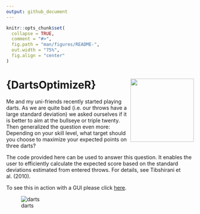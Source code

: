 ```yaml
---
output: github_document
---
```


```r
knitr::opts_chunk$set(
  collapse = TRUE,
  comment = "#>",
  fig.path = "man/figures/README-",
  out.width = "75%",
  fig.align = "center"
)
```

# {DartsOptimizeR} <img src="Darts_logo.png" align="right" height=170>

Me and my uni-friends recently started playing darts. As we are quite bad (i.e. our throws have a large standard deviation) we asked ourselves if it is better to aim at the bullseye or triple twenty. Then generalized the question even more: Depending on your skill level, what target should you choose to maximize your expected points on three darts?

The code provided here can be used to answer this question. It enables the user to efficiently calculate the expected score based on the standard deviations estimated from entered throws. For details, see Tibshirani et al. (2010).

To see this in action with a GUI please click [here](https://janoleko.shinyapps.io/DartsOptimizeR/).

![darts](DartsOptimizeR.jpg)
